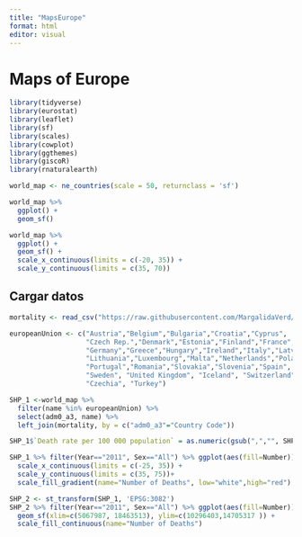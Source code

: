 ```yaml
---
title: "MapsEurope"
format: html
editor: visual
---
```


# Maps of Europe

```r
library(tidyverse)
library(eurostat)
library(leaflet)
library(sf)
library(scales)
library(cowplot)
library(ggthemes)
library(giscoR)
library(rnaturalearth)
```

```r
world_map <- ne_countries(scale = 50, returnclass = 'sf')
```

```r
world_map %>% 
  ggplot() +
  geom_sf() 
```

```r
world_map %>% 
  ggplot() +
  geom_sf() +
  scale_x_continuous(limits = c(-20, 35)) +
  scale_y_continuous(limits = c(35, 70))
```

## Cargar datos

```r
mortality <- read_csv("https://raw.githubusercontent.com/MargalidaVerd/TFG/main/mortality.csv")
```

```r
europeanUnion <- c("Austria","Belgium","Bulgaria","Croatia","Cyprus",
                   "Czech Rep.","Denmark","Estonia","Finland","France",
                   "Germany","Greece","Hungary","Ireland","Italy","Latvia",
                   "Lithuania","Luxembourg","Malta","Netherlands","Poland",
                   "Portugal","Romania","Slovakia","Slovenia","Spain",
                   "Sweden", "United Kingdom", "Iceland", "Switzerland",
                   "Czechia", "Turkey")

SHP_1 <-world_map %>%
  filter(name %in% europeanUnion) %>% 
  select(adm0_a3, name) %>% 
  left_join(mortality, by = c("adm0_a3"="Country Code")) 

SHP_1$`Death rate per 100 000 population` = as.numeric(gsub(",","", SHP_1$`Death rate per 100 000 population`))
```

```r
SHP_1 %>% filter(Year=="2011", Sex=="All") %>% ggplot(aes(fill=Number))+geom_sf() +
  scale_x_continuous(limits = c(-25, 35)) +
  scale_y_continuous(limits = c(35, 75))+
  scale_fill_gradient(name="Number of Deaths", low="white",high="red")
```

```r
SHP_2 <- st_transform(SHP_1, 'EPSG:3082')
SHP_2 %>% filter(Year=="2011", Sex=="All") %>% ggplot(aes(fill=Number))+
  geom_sf(xlim=c(5067987, 18463513), ylim=c(10296403,14705317 )) +
  scale_fill_continuous(name="Number of Deaths")
```
